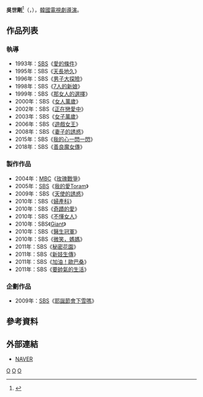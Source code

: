 {{藝人
| 姓名     = 吳世剛
| 類型     = 導演
| 圖片     = 
| 圖片尺寸 = 
| 圖片簡介 = 
| 原名     =  
| 外文名   = 오세강
| 外文     = ko
| 羅馬拼音 = Oh Se Kang
| 英文名   = 
| 綽號     = 
| 其他藝名 = 
| 國籍     = {{ROK}}
| 民族     = 
| 籍貫     = 
| 出生日期 = {{Birth date and age|1961|12|24}}
| 出生地點 = {{ROK}}
| 職業     = [[導演|導演]]
| 語言     = [[韓語|韓語]]
| 教育程度 = 
| 配偶    = {{lk|李鍾南|이종남 (배우)}}
| 出身地   = 
| 出道作   = 
| 出道日期 = 1982年
| 代表作   = 
| 活躍年代 = 
| 經紀公司 = [[SBS_(韓國)|SBS]]
}}

'''吳世剛'''<ref>{{Cite news|url=https://newslibrary.naver.com/viewer/index.nhn?articleId=1992061400329113020&editNo=15&printCount=1&publishDate=1992-06-14&officeId=00032&pageNo=13&printNo=14435&publishType=00010|title=탤런트 李鍾南양 PD와 혼인 SBS 吳世剛씨|publisher=[[京鄉新聞|京鄉新聞]]|date=1992-06-14|accessdate=2021-09-06|archive-date=2021-09-06|archive-url=https://web.archive.org/web/20210906024436/https://newslibrary.naver.com/viewer/index.nhn?articleId=1992061400329113020&editNo=15&printCount=1&publishDate=1992-06-14&officeId=00032&pageNo=13&printNo=14435&publishType=00010|dead-url=no}}</ref>（{{lang-ko|오세강}}，{{bd|1961年|12月24日}}），[[韓國|韓國]][[電視劇|電視劇]][[導演|導演]]。

== 作品列表 ==
=== 執導 ===
*1993年：[[SBS_(韓國)|SBS]]《[[愛的條件|愛的條件]]》
*1995年：SBS《[[天長地久_(韓國電視劇)|天長地久]]》
*1996年：SBS《[[男子大探險|男子大探險]]》
*1998年：SBS《[[7人的新娘|7人的新娘]]》
*1999年：SBS《[[那女人的選擇|那女人的選擇]]》
*2000年：SBS《[[女人萬歲|女人萬歲]]》
*2002年：SBS《[[正在戀愛中|正在戀愛中]]》
*2003年：SBS《[[女子萬歲|女子萬歲]]》
*2006年：SBS《[[遊戲女王|遊戲女王]]》
*2008年：SBS《[[妻子的誘惑|妻子的誘惑]]》
*2015年：SBS《[[我的心一閃一閃|我的心一閃一閃]]》
*2018年：SBS《[[善良魔女傳|善良魔女傳]]》

===製作作品 ===
*2004年：[[文化廣播_(韓國)|MBC]]《[[玫瑰戰爭_(電視劇)|玫瑰戰爭]]》
*2005年：[[SBS_(韓國)|SBS]]《[[我的愛Toram|我的愛Toram]]》
*2009年：SBS《[[天使的誘惑|天使的誘惑]]》
*2010年：SBS《[[婦產科_(電視劇)|婦產科]]》
*2010年：SBS《[[奇蹟的愛|奇蹟的愛]]》
*2010年：SBS《[[不懂女人|不懂女人]]》
*2010年：SBS《[[巨人_(韓國電視劇)|Giant]]》
*2010年：SBS《[[醫生冠軍|醫生冠軍]]》
*2010年：SBS《[[微笑，媽媽|微笑，媽媽]]》
*2011年：SBS《[[秘密花園_(韓國電視劇)|秘密花園]]》
*2011年：SBS《[[新妓生傳|新妓生傳]]》
*2011年：SBS《[[加油！歐巴桑|加油！歐巴桑]]》
*2011年：SBS《[[要帥氣的生活|要帥氣的生活]]》

===企劃作品 ===
*2009年：[[SBS_(韓國)|SBS]]《[[耶誕節會下雪嗎|耶誕節會下雪嗎]]》

== 參考資料 ==
{{reflist}}

== 外部連結 ==
*[http://search.naver.com/search.naver?sm=tab_hty.top&where=nexearch&ie=utf8&query=%EC%98%A4%EC%84%B8%EA%B0%95 NAVER]{{ko}}

[[Category:韓國導演|O]]
[[Category:韓國電視劇導演|O]]
[[Category:吳姓|O]]